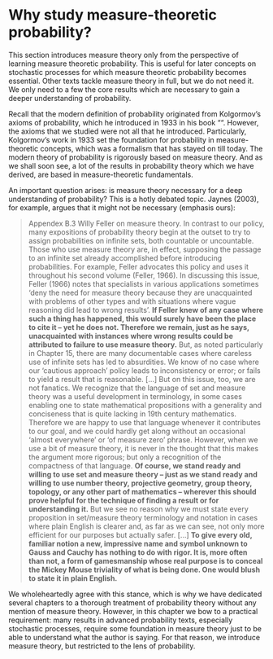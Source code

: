 # Why study measure-theoretic probability?

This section introduces measure theory only from the perspective of learning measure theoretic probability. This is useful for later concepts on stochastic processes for which measure theoretic probability becomes essential. Other texts tackle measure theory in full, but we do not need it. We only need to a few the core results which are necessary to gain a deeper understanding of probability. 

Recall that the modern definition of probability originated from Kolgormov's axioms of probability, which he introduced in 1933 in his book "". However, the axioms that we studied were not all that he introduced. Particularly, Kolgormov's work in 1933 set the foundation for probability in measure-theoretic concepts, which was a formalism that has stayed on till today. The modern theory of probability is rigorously based on measure theory. And as we shall soon see, a lot of the results in probability theory which we have derived, are based in measure-theoretic fundamentals. 

An important question arises: is measure theory necessary for a deep understanding of probability? This is a hotly debated topic. Jaynes (2003), for example, argues that it might not be necessary (emphasis ours):

> Appendex B.3 Willy Feller on measure theory. 
> In contrast to our policy, many expositions of probability theory begin at the outset to try to assign probabilities on infinite sets, both countable or uncountable. Those who use measure theory are, in effect, supposing the passage to an infinite set already accomplished before introducing probabilities. For example, Feller advocates this policy and uses it throughout his second volume (Feller, 1966).
> In discussing this issue, Feller (1966) notes that specialists in various applications sometimes ‘deny the need for measure theory because they are unacquainted with problems of other types and with situations where vague reasoning did lead to wrong results’. **If Feller knew of any case where such a thing has happened, this would surely have been the place to cite it – yet he does not. Therefore we remain, just as he says, unacquainted with instances where wrong results could be attributed to failure to use measure theory.**
> But, as noted particularly in Chapter 15, there are many documentable cases where careless use of infinite sets has led to absurdities. We know of no case where our ‘cautious approach’ policy leads to inconsistency or error; or fails to yield a result that is reasonable.
> [...]
> But on this issue, too, we are not fanatics. We recognize that the language of set and measure theory was a useful development in terminology, in some cases enabling one to state mathematical propositions with a generality and conciseness that is quite lacking in 19th century mathematics. Therefore we are happy to use that language whenever it contributes to our goal, and we could hardly get along without an occasional ‘almost everywhere’ or ‘of measure zero’ phrase. However, when we use a bit of measure theory, it is never in the thought that this makes the argument more rigorous; but only a recognition of the compactness of that language.
> **Of course, we stand ready and willing to use set and measure theory – just as we stand ready and willing to use number theory, projective geometry, group theory, topology, or any other part of mathematics – wherever this should prove helpful for the technique of finding a result or for understanding it.** But we see no reason why we must state every proposition in set/measure theory terminology and notation in cases where plain English is clearer and, as far as we can see, not only more efficient for our purposes but actually safer. 
> [...] **To give every old, familiar notion a new, impressive name and symbol unknown to Gauss and Cauchy has nothing to do with rigor. It is, more often than not, a form of gamesmanship whose real purpose is to conceal the Mickey Mouse triviality of what is being done. One would blush to state it in plain English.**

We wholeheartedly agree with this stance, which is why we have dedicated several chapters to a thorough treatment of probability theory without any mention of measure theory. However, in this chapter we bow to a practical requirement: many results in advanced probability texts, especially stochastic processes, require some foundation in measure theory just to be able to understand what the author is saying. For that reason, we introduce measure theory, but restricted to the lens of probability. 
